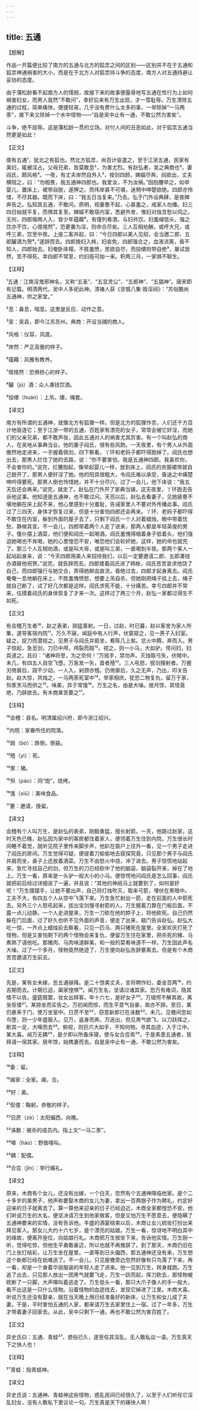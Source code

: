 ```yaml
---
---
---
```

title: 五通
---




【题解】


作品一开篇便比较了南方的五通与北方的狐祟之间的区别——区别并不在于五通和狐祟神通祸害的大小，而是在于北方人对狐祟持斗争的态度，南方人对五通持避让妥协的态度。

由于蒲松龄看不起南方人的懦弱，故接下来的故事便露骨地写五通在性行为上如何祸害妇女，而男人竟然“不敢问”，幸好后来有万生出现，才一雪耻辱。万生清除五通的过程，简单痛快，便捷轻易，几乎没有费什么太多的事，一举除掉“一马两豕”，接下来又除掉一个水中怪物——“自是吴中止有一通，不敢公然为害矣”。

斗争，绝不屈辱。这是蒲松龄一贯的立场。对付人间的丑恶如此，对于狐祟五通当然更是如此！


【正文】

南有五通¹，犹北之有狐也。然北方狐祟，尚百计驱遣之，至于江浙五通，民家有美妇，辄被淫占，父母兄弟，皆莫敢息²，为害尤烈。有赵弘者，吴之典商也³。妻阎氏，颇风格⁴。一夜，有丈夫岸然自外入⁵，按剑四顾，婢媪尽奔。阎欲出，丈夫横阻之，曰：“勿相畏，我五通神四郎也。我爱汝，不为汝祸。”因抱腰举之，如举婴儿，置床上，裙带自脱，遂狎之。而伟岸甚不可堪，迷惘中呻楚欲绝。四郎亦怜惜，不尽其器。既而下床，曰：“我五日当复来。”乃去。弘于门外设典肆，是夜婢奔告之。弘知其五通，不敢问。质明，视妻惫不起，心甚羞之，戒家人勿播。妇三四日始就平复，而惧其复至。婢媪不敢宿内室，悉避外舍，惟妇对烛含愁以伺之。无何，四郎偕两人入，皆少年蕴藉⁶。有僮列肴酒，与妇共饮。妇羞缩低头，强之饮亦不饮，心惕惕然⁷，恐更番为淫，则命合尽矣。三人互相劝酬，或呼大兄，或呼三弟，饮至中夜。上座二客并起，曰：“今日四郎以美人见招，会当邀二郎、五郎醵酒为贺⁸。”遂辞而去。四郎挽妇入帏，妇哀免，四郎强合之，血液流离，昏不知人，四郎始去。妇奄卧床榻，不胜羞愤，思欲自尽，而投缳则带自绝⁹，屡试皆然，苦不得死。幸四郎不常至，约妇痊可始一来。积两三月，一家俱不聊生。

【注释】


¹五通：江南淫鬼邪神名，又称“五圣”、“五显灵公”、“五郎神”、“五猖神”。唐宋即有记载。明清两代，吴中人多祀此神。清褚人获《坚瓠八集·毁淫祠》：“苏俗酷尚五通神，供之家堂。”

²息：鼻息，喘息。这里是反应、动作之意。

³吴：吴县，即今江苏苏州。典商：开设当铺的商人。

⁴风格：仪容，风度。

⁵岸然：严正高傲的样子。

⁶蕴藉：风雅有教养。

⁷惕惕然：恐惧担心的样子。

⁸醵（jù）酒：众人凑钱饮酒。

⁹投缳（huán）：上吊。缳，绳套。





【译文】


南方有所谓的五通神，就像北方有狐狸一样。但是北方的狐狸作祟，人们还千方百计地驱逐它；至于江浙一带的五通，百姓家有漂亮的女子，常常会被它奸淫，而她们的父亲兄弟，都不敢声张，因此五通对人的祸害尤其厉害。有一个叫赵弘的商人，在吴地从事典当业。他的妻子阎氏，很有些风韵。一天夜里，有个男人从外面傲然地走进来，一手握着佩剑，四下察看，丫环和老妈子都吓得跑掉了。阎氏也想出去，那男人拦住了她的去路，说：“你不要害怕，我是五通神四郎。我喜欢你，不会害你的。”说完，拦腰抱起，像举起婴儿一样，放到床上，阎氏的衣服裙带就自己脱开了，那男人便奸淫了她。他的阳具很粗大，令阎氏难以承受，昏迷之中痛楚呻吟得要死。那男人倒也怜惜她，并不十分尽兴。过了一会儿，他下床说：“我五天后还会再来。”说完，就走了。赵弘在门外开了家典当铺，这天夜里，丫环跑去告诉他这事。他知道是五通神，也不敢过问。天亮以后，赵弘去看妻子，见她疲惫不堪地躺在床上起不来，他心里感到十分羞耻，告诫家里人不要对外传播此事。阎氏过了三四天，身体才恢复过来，但是十分害怕四郎还会再来。丫环、老妈子都吓得不敢住在内室，躲到外面的屋子去了，只剩下阎氏一个人对着蜡烛，眼中带着忧愁，静候其变。不一会儿，四郎带着两个人走了进来，那两人都是年轻英俊的男子。僮仆摆上酒菜，他们便和阎氏一起喝酒。阎氏羞愧得缩着身子低着头，他们强迫她喝也不肯喝，她的心里惶恐不安，唯恐他们会轮奸她，这样，她的命也就完了。那三个人互相劝酒，或是叫大哥，或是叫三弟，一直喝到半夜。那两个客人一起站起身来，说：“今天四郎用美人来招待我们，以后一定要邀请二郎、五郎凑钱办酒替他祝贺。”说完，就告辞而去。四郎搂着阎氏进了帏帐，阎氏苦苦哀求他饶了自己，而四郎强行与她交合，弄得她鲜血直流，昏绝过去，四郎才起身离去。阎氏奄奄一息地躺在床上，不胜羞愧愤怒，想要上吊自杀，但她刚把绳子挂上去，绳子就自己断了，试了好几次都是这样。阎氏求死不能，十分痛苦。幸亏四郎并不常来，估摸着阎氏的身体恢复了才来一次。这样过了两三个月，赵弘一家都过得生不如死。


【正文】

有会稽万生者¹⁰，赵之表弟，刚猛善射。一日，过赵，时已暮，赵以客舍为家人所集，遂导客宿内院¹¹。万久不寐，闻庭中有人行声，伏窗窥之，见一男子入妇室。疑之，捉刀而潜视之，见男子与阎氏并肩坐，肴陈几上矣。忿火中腾，奔而入。男子惊起，急觅剑，刀已中颅，颅裂而踣¹²。视之，则一小马，大如驴。愕问妇，妇具道之。且曰：“诸神将至，为之奈何！”万摇手，禁勿声。灭烛取弓矢，伏暗中。未几，有四五人自空飞堕。万急发一矢，首者殪¹³。三人吼怒，拔剑搜射者。万握刃倚扉后，寂不少动。一人入，剁颈亦殪。仍倚扉后，久之无声，乃出，叩关告赵。赵大惊，共烛之，一马两豕死室中¹⁴。举家相庆。犹恐二物复仇，留万于家，炰豕烹马而供之¹⁵。味美，异于常馐¹⁶。万生之名，由是大噪。居月馀，其怪竟绝，乃辞欲去。有木商某苦要之¹⁷。

【注释】


¹⁰会稽：县名。明清属绍兴府，即今浙江绍兴。

¹¹内院：家眷所住的院落。

¹²踣（bó）：跌倒，倒毙。

¹³殪（yì）：死。

¹⁴豕：猪。

¹⁵炰（páo）：同“炮”，烧烤。

¹⁶馐（xiū）：美味食品。

¹⁷要：邀请，挽留。





【译文】


会稽有个人叫万生，是赵弘的表弟，刚毅勇猛，擅长射箭。一天，他路过赵家，这时天色已晚，赵弘因为家中的客房都住着家人，便领着万生住到内院。万生很长时间睡不着觉，就听见院子里传来脚步声，他趴在窗户上往外一看，见一个男子走进了阎氏的房间。万生觉得可疑，便提着刀偷偷地去窥探究竟，只见那个男子与阎氏并肩而坐，桌子上还放着酒菜。万生不由怒火中烧，冲了进去。男子惊慌地站起来，急忙寻找自己的剑，但万生的刀已经砍中了他的脑袋，脑袋裂开来，掉在了地上。万生一看，原来是一头驴一般大小的小马。便惊愕地问阎氏是怎么回事，阎氏就把前后经过详细说了一遍，并且说：“其他的神祇马上就要到了，如何是好呢！”万生摆摆手，让她不要出声，自己将灯烛吹灭，取来弓箭，埋伏在黑暗中。工夫不大，有四五个人从空中飞落下来。万生急忙射出一箭，走在前面的人中箭死去。另外三个人怒吼起来，拔出宝剑搜寻射箭的人。万生握着刀靠在门板后面，不露一点儿动静。一个人走进屋来，万生一刀砍在他的脖子上，将他砍死。自己仍然躲在门后面，过了好久也听不见外面的声音，便走了出来，敲门告诉赵弘。赵弘大吃一惊，一齐点上蜡烛前去察看，只见一匹马、两只猪死在屋里。全家欢庆打死了怪物，但是又害怕剩下的两个怪物会来复仇，便留万生住在家里，把杀死的猪、马煮熟了请他吃。那猪肉、马肉味道鲜美，和一般的菜肴味道不一样。万生因此声名大噪。过了一个多月，怪物竟然绝迹了，万生便向赵弘告辞要离去。但是有个木商苦苦邀请万生前去。


【正文】

先是，某有女未嫁，忽五通昼降。是二十馀美丈夫，言将聘作妇，委金百两¹⁸，约吉期而去。计期已迫，阖家惶惧¹⁹。闻万生名，坚请过诸其家。恐万有难词，隐其情不以告。盛筵既罢，妆女出拜客。年十六七，是好女子²⁰。万错愕不解其故，离坐伛偻²¹。某捺坐而实告之。万初闻而惊，而生平意气自豪，故亦不辞。至日，某仍悬釆于门，使万坐室中。日昃不至²²，窃意新郎已在诛数²³。未几，见檐间忽如鸟堕，则一少年盛服入。见万，返身而奔。万追出，但见黑气欲飞，以刀跃挥之，断其一足，大嗥而去²⁴。俯视，则巨爪大如手，不知何物。寻其血迹，入于江中。某大喜。闻万无耦²⁵，是夕即以所备床寝，使与女合卺焉²⁶。于是素患五通者，皆拜请一宿其家。居年馀，始携妻而去。自是吴中止有一通，不敢公然为害矣。

【注释】


¹⁸委：留。

¹⁹阖家：全家。阖，合。

²⁰好：美。

²¹伛偻：鞠躬，恭敬的样子。

²²日昃（zè）：太阳偏西，向晚。

²³诛数：被杀的成员内。指上文“一马二豕”。

²⁴嗥（háo）：野兽嚎叫。

²⁵耦：配偶。

²⁶合卺（jǐn）：举行婚礼。





【译文】


原来，木商有个女儿，还没有出嫁，一个白天，忽然有个五通神降临他家。是个二十多岁的美男子，他声称要娶木商的女儿为妻，拿出一百两银子作为聘礼，约定好迎亲的日子就离去了。算一算他来迎亲的日子已经迫近，木商全家都惶恐不安。他们听说万生的大名，便坚决请万生到他家做客，但是又怕万生不愿意去，便隐瞒了五通神要来的实情，没有告诉他。丰盛的酒宴结束以后，木商让女儿梳妆打扮出来拜见客人。那女儿大约十六七岁，是个漂亮的姑娘。万生一看，惊讶地不明白其中的缘故，便离开座位，向姑娘行礼。木商把万生按坐下来，告诉他实情。万生刚一听，觉得吃惊，但他生平勇敢豪迈，所以也就不再推辞了。到了那天，木商仍旧在门上张灯结彩，让万生坐在屋里。一直等到日头偏西，那五通神还没有来，万生想这个新郎已经在劫难逃了。不一会儿，只见屋檐旁边忽然好像有只鸟落了下来，再一看，却是一个身着华丽服装的年轻人走了进来。他一见到万生，转身就跑。万生追了出去，只见那人放出一团黑气就要飞走，万生一跃而起，挥刀砍去，那怪物被砍断了一只脚，大声嗥叫着逃走了。万生低头一看，那只大爪子像人的手一般大，看不出这是一只什么怪物。沿着怪物的血迹找去，发现它掉进了江里。木商大喜。听说万生还没有娶亲，就在当天晚上用已经准备好的新床，让万生和女儿成了夫妻。于是，平时害怕五通的人家，都来请万生去家里住上一宿。过了一年多，万生才带着妻子回家去。从此，吴中只剩下一通，再也不敢公然为害百姓了。


【正文】

异史氏曰：五通、青蛙²⁷，惑俗已久，遂至任其淫乱，无人敢私议一语。万生真天下之快人也！

【注释】


²⁷青蛙：指青蛙神。





【译文】


异史氏说：五通神、青蛙神这些怪物，惑乱民间已经很久了，以至于人们听任它淫乱妇女，没有人敢私下里议论一句。万生真是天下的痛快人啊！